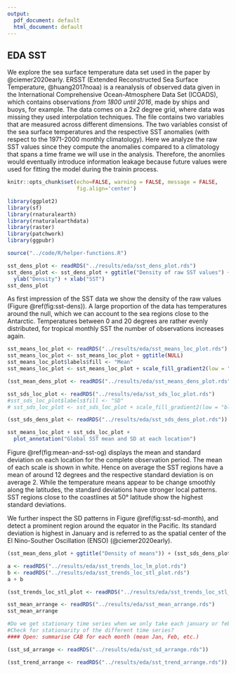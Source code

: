 ```yaml
---
output:
  pdf_document: default
  html_document: default
---
```

## EDA SST

We explore the sea surface temperature data set used in the paper by @ciemer2020early. 
ERSST (Extended Reconstructed Sea Surface Temperature, @huang2017noaa) is a reanalysis of observed data given in the International Comprehensive Ocean-Atmosphere Data Set (ICOADS), which contains observations *from 1800 until 2016*, made by ships and buoys, for example.
The data comes on a 2x2 degree grid, where data was missing they used interpolation techniques.
The file contains two variables that are measured across different dimensions.
The two variables consist of the sea surface temperatures and the respective SST anomalies (with respect to the 1971-2000 monthly climatology). Here we analyze the raw SST values since they compute the anomalies compared to a climatology that spans a time frame we will use
in the analysis. Therefore, the anomlies would eventually introduce information
leakage because future values were used for fitting the model during the trainin process.

```r
knitr::opts_chunk$set(echo=FALSE, warning = FALSE, message = FALSE,
                      fig.align='center')

```

```r
library(ggplot2)
library(sf)
library(rnaturalearth)
library(rnaturalearthdata)
library(raster)
library(patchwork)
library(ggpubr)
```

```r
source("../code/R/helper-functions.R")
```

```r
sst_dens_plot <- readRDS("../results/eda/sst_dens_plot.rds")
sst_dens_plot <- sst_dens_plot + ggtitle("Density of raw SST values") +
  ylab("Density") + xlab("SST")
sst_dens_plot
```

As first impression of the SST data we show the density of the raw values (Figure \@ref(fig:sst-dens)).
A large proportion of the data has temperatures around the null,
which we can account to the sea regions close to the Antarctic. Temperatures
between 0 and 20 degrees are rather evenly distributed, for tropical 
monthly SST the number of observations increases again.


```r
sst_means_loc_plot <- readRDS("../results/eda/sst_means_loc_plot.rds")
sst_means_loc_plot <- sst_means_loc_plot + ggtitle(NULL)
sst_means_loc_plot$labels$fill <- "Mean"
sst_means_loc_plot <- sst_means_loc_plot + scale_fill_gradient2(low = "blue", high = "red", midpoint=mean(sst_means_loc_plot$data$val, na.rm=TRUE))
```

```r
(sst_mean_dens_plot <- readRDS("../results/eda/sst_means_dens_plot.rds"))
```

```r
sst_sds_loc_plot <- readRDS("../results/eda/sst_sds_loc_plot.rds")
#sst_sds_loc_plot$labels$fill <- "SD"
# sst_sds_loc_plot <- sst_sds_loc_plot + scale_fill_gradient2(low = "blue", high = "red", midpoint=mean(sst_sds_loc_plot$data$val, na.rm=TRUE))
```

```r
(sst_sds_dens_plot <- readRDS("../results/eda/sst_sds_dens_plot.rds"))
```


```r
sst_means_loc_plot + sst_sds_loc_plot +
  plot_annotation("Global SST mean and SD at each location")
```
Figure \@ref(fig:mean-and-sst-og) displays the mean and standard deviation
on each location for the complete observation period.
The mean of each scale is shown in white. Hence on average the SST regions
have a mean of around 12 degrees and the respective standard deviation is on
average 2. While the temperature means appear to be change smoothly along
the latitudes, the standard deviations have stronger local patterns. SST regions close to the coastlines at 50° latitude show the highest standard deviations.

We further inspect the SD patterns in Figure \@ref(fig:sst-sd-month),
and detect a prominent region around the equator in the Pacific.
Its standard deviation is highest in January and is referred to as the spatial 
center of the El Nino-Souther Oscillation (ENSO) (@ciemer2020early).

```r
(sst_mean_dens_plot + ggtitle("Density of means")) + (sst_sds_dens_plot + ggtitle("Density of sd"))
```

```r
a <- readRDS("../results/eda/sst_trends_loc_lm_plot.rds")
b <- readRDS("../results/eda/sst_trends_loc_stl_plot.rds")
a + b
```

```r
(sst_trends_loc_stl_plot <- readRDS("../results/eda/sst_trends_loc_stl_plot.rds"))
```

```r
sst_mean_arrange <- readRDS("../results/eda/sst_mean_arrange.rds")
sst_mean_arrange
```



```r
#Do we get stationary time series when we only take each january or february?
#Check for stationarity of the different time series?
#### Open: summarise CAB for each month (mean Jan, Feb, etc.)
```


```r
(sst_sd_arrange <- readRDS("../results/eda/sst_sd_arrange.rds"))
```

```r
(sst_trend_arrange <- readRDS("../results/eda/sst_trend_arrange.rds"))
```




